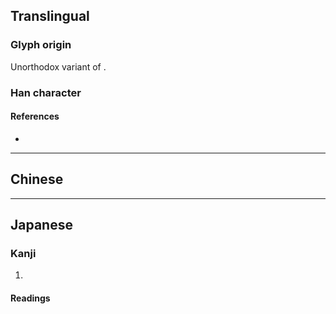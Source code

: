 {{also|灌}}
{{character info}}
==Translingual==

===Glyph origin===
Unorthodox variant of {{l|mul|灌}}.

===Han character===
{{Han char|rn=85|rad=水|as=11|sn=14|four=|canj=EOKG|ids=⿰氵𮥶}}

====References====
* {{Han ref|kx=0648.281|dkj=18216|dj=1058.110|hdz=31724.080|uh=6F45|ud=28485}}

----

==Chinese==
{{zh-see|灌|v}}

----

==Japanese==
{{ja-kanji forms|潅|灌}}

===Kanji===
{{ja-kanji|grade=|rs=水11|kyu=灌}}

# {{rfdef|ja|sort=水11}}

====Readings====
{{ja-readings
|goon=かん
|kanon=かん
|kun=そそ-ぐ
}}